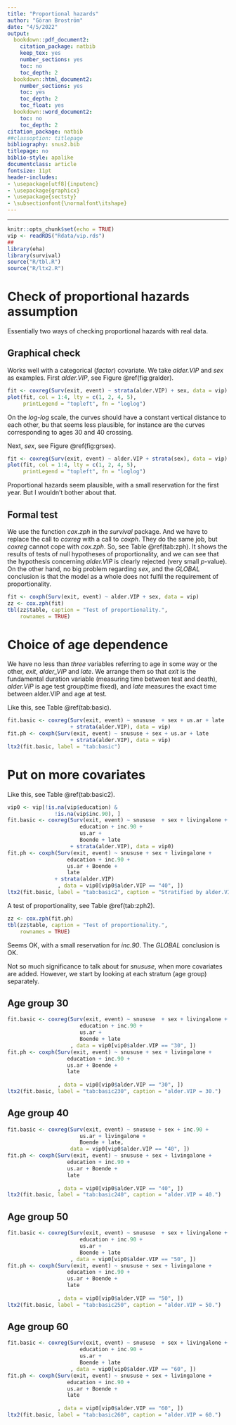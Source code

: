 ```yaml
---
title: "Proportional hazards"
author: "Göran Broström"
date: "4/5/2022"
output:
  bookdown::pdf_document2:
    citation_package: natbib
    keep_tex: yes
    number_sections: yes
    toc: no
    toc_depth: 2
  bookdown::html_document2:
    number_sections: yes
    toc: yes
    toc_depth: 2
    toc_float: yes
  bookdown::word_document2:
    toc: no
    toc_depth: 2
citation_package: natbib
##classoption: titlepage
bibliography: snus2.bib
titlepage: no
biblio-style: apalike
documentclass: article
fontsize: 11pt
header-includes:
- \usepackage[utf8]{inputenc}
- \usepackage{graphicx}
- \usepackage{sectsty}
- \subsectionfont{\normalfont\itshape}
---
```


---

```r
knitr::opts_chunk$set(echo = TRUE)
vip <- readRDS("Rdata/vip.rds")
##
library(eha)
library(survival)
source("R/tbl.R")
source("R/ltx2.R")
```

# Check of proportional hazards assumption

Essentially two ways of checking proportional hazards with real data.

## Graphical check

Works well with a categorical (*factor*) covariate. We take *alder.VIP* and *sex* 
as examples. First *alder.VIP*, see Figure \@ref(fig:gralder).

```r
fit <- coxreg(Surv(exit, event) ~ strata(alder.VIP) + sex, data = vip)
plot(fit, col = 1:4, lty = c(1, 2, 4, 5),
     printLegend = "topleft", fn = "loglog")
```

On the *log-log* scale, the curves should have a constant vertical distance to each other,
bu that seems less plausible, for instance are the curves corresponding to ages 30 and 40
crossing.

Next, *sex*, see Figure \@ref(fig:grsex).

```r
fit <- coxreg(Surv(exit, event) ~ alder.VIP + strata(sex), data = vip)
plot(fit, col = 1:4, lty = c(1, 2, 4, 5),
     printLegend = "topleft", fn = "loglog")
```

Proportional hazards seem plausible, with a small reservation for the first year.
But I wouldn't bother about that.

## Formal test

We use the function *cox.zph* in the *survival* package. And we have to replace the call to
*coxreg* with a call to *coxph*. They do the same job, but *coxreg* cannot cope with *cox.zph*. 
So, see Table \@ref(tab:zph). It shows the results of tests of null hypotheses of proportionality,
and we can see that the hypothesis concerning *alder.VIP* is clearly rejected (very small *p*-value).
On the other hand, no big problem regarding *sex*, and the *GLOBAL* conclusion is that the model 
as a whole does not fulfil the requirement of proportionality.

```r
fit <- coxph(Surv(exit, event) ~ alder.VIP + sex, data = vip)
zz <- cox.zph(fit)
tbl(zz$table, caption = "Test of proportionality.", 
    rownames = TRUE)
```

# Choice of age dependence

We have no less than *three* variables referring to age in some way or the other, *exit*, 
*alder_VIP* and *late*. We arrange them so that *exit* is the fundamental duration variable
(measuring time between test and death), *alder.VIP* is age test group(time fixed), and 
*late* measures the exact time between alder.VIP and age at test.

Like this, see Table \@ref(tab:basic).

```r
fit.basic <- coxreg(Surv(exit, event) ~ snususe  + sex + us.ar + late 
                    + strata(alder.VIP), data = vip)
fit.ph <- coxph(Surv(exit, event) ~ snususe + sex + us.ar + late 
                    + strata(alder.VIP), data = vip)
ltx2(fit.basic, label = "tab:basic")
```

# Put on more covariates

Like this, see Table \@ref(tab:basic2).

```r
vip0 <- vip[!is.na(vip$education) &
               !is.na(vip$inc.90), ]
fit.basic <- coxreg(Surv(exit, event) ~ snususe  + sex + livingalone +
                       education + inc.90 +
                       us.ar + 
                       Boende + late 
                    + strata(alder.VIP), data = vip0)
fit.ph <- coxph(Surv(exit, event) ~ snususe + sex + livingalone +
                   education + inc.90 +
                   us.ar + Boende + 
                   late 
               + strata(alder.VIP)
                , data = vip0[vip0$alder.VIP == "40", ])
ltx2(fit.basic, label = "tab:basic2", caption = "Stratified by alder.VIP.")
```


A test of proportionality, see Table \@ref(tab:zph2).

```r
zz <- cox.zph(fit.ph)
tbl(zz$table, caption = "Test of proportionality.", 
    rownames = TRUE)
```

Seems OK, with a small reservation for *inc.90*. The *GLOBAL* conclusion is OK.

Not so much significance to talk about for *snususe*, when more covariates are added.
However, we start by looking at each stratum  (age group) separately.

## Age group 30

```r
fit.basic <- coxreg(Surv(exit, event) ~ snususe  + sex + livingalone +
                       education + inc.90 +
                       us.ar + 
                       Boende + late 
                    , data = vip0[vip0$alder.VIP == "30", ])
fit.ph <- coxph(Surv(exit, event) ~ snususe + sex + livingalone +
                   education + inc.90 +
                   us.ar + Boende + 
                   late 
               
                , data = vip0[vip0$alder.VIP == "30", ])
ltx2(fit.basic, label = "tab:basic230", caption = "alder.VIP = 30.")
```

## Age group 40

```r
fit.basic <- coxreg(Surv(exit, event) ~ snususe + sex + inc.90 +
                       us.ar + livingalone +
                       Boende + late, 
                    data = vip0[vip0$alder.VIP == "40", ])
fit.ph <- coxph(Surv(exit, event) ~ snususe + sex + livingalone +
                   education + inc.90 +
                   us.ar + Boende + 
                   late 
               
                , data = vip0[vip0$alder.VIP == "40", ])
ltx2(fit.basic, label = "tab:basic240", caption = "alder.VIP = 40.")
```

## Age group 50

```r
fit.basic <- coxreg(Surv(exit, event) ~ snususe  + sex + livingalone +
                       education + inc.90 +
                       us.ar + 
                       Boende + late 
                    , data = vip0[vip0$alder.VIP == "50", ])
fit.ph <- coxph(Surv(exit, event) ~ snususe + sex + livingalone +
                   education + inc.90 +
                   us.ar + Boende + 
                   late 
         
                , data = vip0[vip0$alder.VIP == "50", ])
ltx2(fit.basic, label = "tab:basic250", caption = "alder.VIP = 50.")
```

## Age group 60

```r
fit.basic <- coxreg(Surv(exit, event) ~ snususe  + sex + livingalone +
                       education + inc.90 +
                       us.ar + 
                       Boende + late 
                    , data = vip0[vip0$alder.VIP == "60", ])
fit.ph <- coxph(Surv(exit, event) ~ snususe + sex + livingalone +
                   education + inc.90 +
                   us.ar + Boende + 
                   late 
   
                , data = vip0[vip0$alder.VIP == "60", ])
ltx2(fit.basic, label = "tab:basic260", caption = "alder.VIP = 60.")
```

